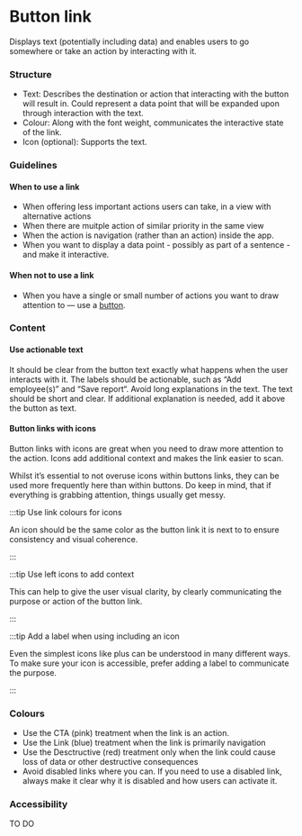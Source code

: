 ---
---


# Button link

Displays text (potentially including data) and enables users to go somewhere or take an action by interacting with it.

<FigmaExample
  iframeUrl="https://www.figma.com/embed?embed_host=share&url=https%3A%2F%2Fwww.figma.com%2Ffile%2FYFQOTSiD1G8bLeGkNkTcVJ%2FComponents%253A-Mobile-Apps%3Ftype%3Ddesign%26node-id%3D412%253A13479%26mode%3Ddesign%26t%3Dd9CybyL5vSpnaaxL-1"
  height="600"
/>

### Structure

- Text: Describes the destination or action that interacting with the button will result in. Could represent a data point that will be expanded upon through interaction with the text.
- Colour: Along with the font weight, communicates the interactive state of the link.
- Icon (optional): Supports the text.

### Guidelines

#### When to use a link

- When offering less important actions users can take, in a view with alternative actions
- When there are muitple action of similar priority in the same view
- When the action is navigation (rather than an action) inside the app.
- When you want to display a data point - possibly as part of a sentence - and make it interactive.

#### When not to use a link

- When you have a single or small number of actions you want to draw attention to — use a [button](./buttons.mdx).

### Content

#### Use actionable text

It should be clear from the button text exactly what happens when the user interacts with it. The labels should be actionable, such as “Add employee(s)” and “Save report“.
Avoid long explanations in the text. The text should be short and clear. If additional explanation is needed, add it above the button as text.

#### Button links with icons

Button links with icons are great when you need to draw more attention to the action. Icons add additional context and makes the link easier to scan.

Whilst it’s essential to not overuse icons within buttons links, they can be used more frequently here than within buttons. Do keep in mind, that if everything is grabbing attention, things usually get messy.

:::tip Use link colours for icons

An icon should be the same color as the button link it is next to to ensure consistency and visual coherence.

:::

:::tip Use left icons to add context

This can help to give the user visual clarity, by clearly communicating the purpose or action of the button link.

:::

:::tip Add a label when using including an icon

Even the simplest icons like plus can be understood in many different ways. To make sure your icon is accessible, prefer adding a label to communicate the purpose.

:::

### Colours

- Use the CTA (pink) treatment when the link is an action.
- Use the Link (blue) treatment when the link is primarily navigation
- Use the Desctructive (red) treatment only when the link could cause loss of data or other destructive consequences
- Avoid disabled links where you can. If you need to use a disabled link, always make it clear why it is disabled and how users can activate it.


### Accessibility

TO DO
